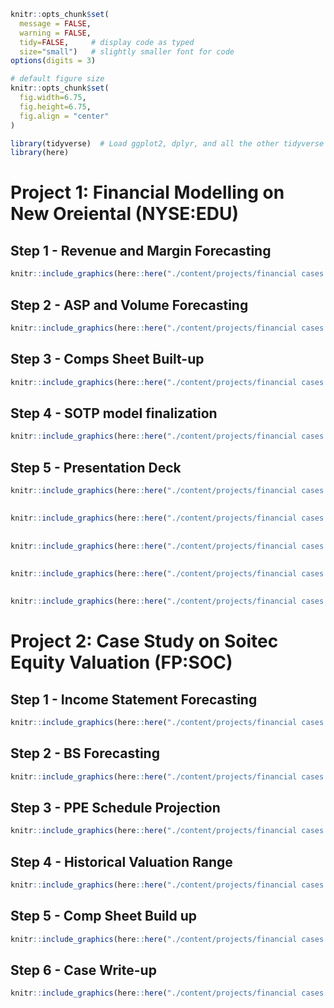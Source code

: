 
```r
knitr::opts_chunk$set(
  message = FALSE, 
  warning = FALSE, 
  tidy=FALSE,     # display code as typed
  size="small")   # slightly smaller font for code
options(digits = 3)

# default figure size
knitr::opts_chunk$set(
  fig.width=6.75, 
  fig.height=6.75,
  fig.align = "center"
)
```


```r
library(tidyverse)  # Load ggplot2, dplyr, and all the other tidyverse packages
library(here)
```


# Project 1: Financial Modelling on New Oreiental (NYSE:EDU) 

## Step 1 - Revenue and Margin Forecasting
```r
knitr::include_graphics(here::here("./content/projects/financial cases and models/NO-1.jpeg"), error = FALSE)
```

## Step 2 - ASP and Volume Forecasting
```r
knitr::include_graphics(here::here("./content/projects/financial cases and models/NO-2.jpeg"), error = FALSE)
```


## Step 3 - Comps Sheet Built-up
```r
knitr::include_graphics(here::here("./content/projects/financial cases and models/NO-3.jpeg"), error = FALSE)
```

## Step 4 - SOTP model finalization
```r
knitr::include_graphics(here::here("./content/projects/financial cases and models/NO-4.jpeg"), error = FALSE)
```


## Step 5 - Presentation Deck
```r
knitr::include_graphics(here::here("./content/projects/financial cases and models/nod-1.png"), error = FALSE)
```

## 
```r
knitr::include_graphics(here::here("./content/projects/financial cases and models/nod-2.png"), error = FALSE)
```

## 
```r
knitr::include_graphics(here::here("./content/projects/financial cases and models/nod-3.png"), error = FALSE)
```

## 
```r
knitr::include_graphics(here::here("./content/projects/financial cases and models/nod-4.png"), error = FALSE)
```

## 
```r
knitr::include_graphics(here::here("./content/projects/financial cases and models/nod-5.png"), error = FALSE)
```





# Project 2: Case Study on Soitec Equity Valuation (FP:SOC) 

## Step 1 - Income Statement Forecasting
```r
knitr::include_graphics(here::here("./content/projects/financial cases and models/S-1.jpeg"), error = FALSE)
```

## Step 2 - BS Forecasting
```r
knitr::include_graphics(here::here("./content/projects/financial cases and models/S-2.jpeg"), error = FALSE)
```

## Step 3 - PPE Schedule Projection
```r
knitr::include_graphics(here::here("./content/projects/financial cases and models/S-3.jpeg"), error = FALSE)
```

## Step 4 - Historical Valuation Range
```r
knitr::include_graphics(here::here("./content/projects/financial cases and models/S-4.jpeg"), error = FALSE)
```

## Step 5 - Comp Sheet Build up
```r
knitr::include_graphics(here::here("./content/projects/financial cases and models/S-5.jpeg"), error = FALSE)
```

## Step 6 - Case Write-up
```r
knitr::include_graphics(here::here("./content/projects/financial cases and models/S-10.jpeg"), error = FALSE)
```